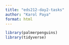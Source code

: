 ```yaml
---
title: "eds212-day2-tasks"
author: "Karol Paya"
format: html
---
```

```r
library(palmerpenguins)
library(tidyverse)
```

